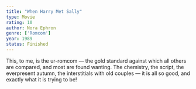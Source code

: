 ```yaml
---
title: "When Harry Met Sally"
type: Movie
rating: 10
author: Nora Ephron
genre: ['Romcom']
year: 1989
status: Finished
---
```


This, to me, is the ur-romcom — the gold standard against which all others are compared, and most are found wanting. The chemistry, the script, the everpresent autumn, the interstitials with old couples — it is all so good, and exactly what it is trying to be! 

